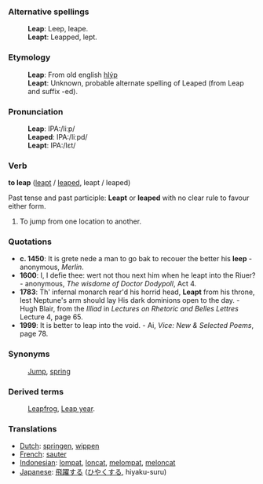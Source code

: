 ===Alternative spellings===
:'''Leap''': Leep, leape.
:'''Leapt''': Leapped, lept. 
===Etymology===
:'''Leap''': From old english [[hlýp]]
:'''Leapt''': Unknown, probable alternate spelling of Leaped (from Leap and suffix -ed). 

===Pronunciation===
:'''Leap''': IPA:/li&#720;p/
:'''Leaped''': IPA:/li&#720;pd/
:'''Leapt''': IPA:/l&#603;t/ 

=== Verb ===

'''to leap''' ([[leapt]] / [[leaped]], leapt / leaped)

Past tense and past participle: '''Leapt''' or '''leaped''' with no clear rule to favour either form.

#To jump from one location to another.

===Quotations===
* '''c. 1450''': It is grete nede a man to go bak to recouer the better his '''leep''' - anonymous, ''Merlin''.
* '''1600''': I, I defie thee: wert not thou next him when he leapt into the Riuer? - anonymous, ''The wisdome of Doctor Dodypoll'', Act 4.
* '''1783''': Th' infernal monarch rear'd his horrid head, '''Leapt''' from his throne, lest Neptune's arm should lay His dark dominions open to the day. - Hugh Blair, from the ''Illiad'' in ''Lectures on Rhetoric and Belles Lettres'' Lecture 4, page 65. 
* '''1999''': It is better to leap into the void.  - Ai, ''Vice: New & Selected Poems'', page 78. 
===Synonyms===
: [[Jump]], [[spring]]
===Derived terms===
: [[Leapfrog]], [[Leap year]].
===Translations===
*[[Dutch]]: [[springen]], [[wippen]]
*[[French]]: [[sauter]]
*[[Indonesian]]: [[lompat]], [[loncat]], [[lompat|melompat]], [[loncat|meloncat]]
*[[Japanese]]: [[飛躍]]する ([[ひやく]]する, hiyaku-suru)